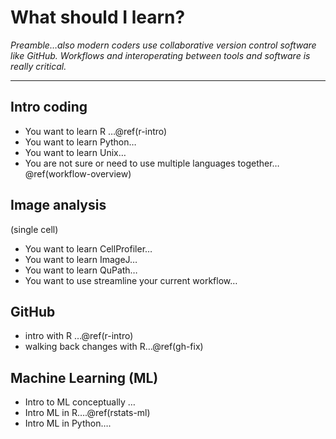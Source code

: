# What should I learn? {#what-to-learn}

*Preamble...also modern coders use collaborative version control software like GitHub. Workflows and interoperating between tools and software is really critical.*

---
## Intro coding

- You want to learn R ...\@ref(r-intro)  
- You want to learn Python...  
- You want to learn Unix...  
- You are not sure or need to use multiple languages together...\@ref(workflow-overview)  

## Image analysis 

(single cell)

- You want to learn CellProfiler...  <!---https://cellprofiler.org/--->  
- You want to learn ImageJ...  <!---https://imagej.nih.gov/ij/--->
- You want to learn QuPath...  <!---https://qupath.github.io/--->
- You want to use streamline your current workflow... <!--- with R/Python...--->


## GitHub

- intro with R ...\@ref(r-intro)
- walking back changes with R...\@ref(gh-fix)


## Machine Learning (ML)

- Intro to ML conceptually ...
- Intro ML in R....\@ref(rstats-ml)  
- Intro ML in Python....
